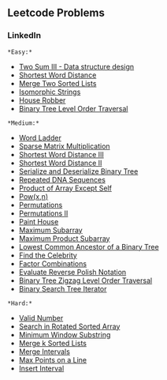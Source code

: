 == Leetcode Problems ==

=== LinkedIn ===

 *Easy:*
* [[leetcode_170| Two Sum III - Data structure design]]
* [[leetcode_243| Shortest Word Distance]]
* [[https://leetcode.com/problems/merge-two-sorted-lists/| Merge Two Sorted Lists]]
* [[https://leetcode.com/problems/isomorphic-strings/| Isomorphic Strings]]
* [[https://leetcode.com/problems/house-robber/| House Robber]]
* [[https://leetcode.com/problems/binary-tree-level-order-traversal/| Binary Tree Level Order Traversal]]

 *Medium:*
* [[https://leetcode.com/problems/word-ladder/| Word Ladder]]
* [[leetcode_311| Sparse Matrix Multiplication]]
* [[leetcode_245| Shortest Word Distance III]]
* [[leetcode_244| Shortest Word Distance II]]
* [[https://leetcode.com/problems/serialize-and-deserialize-binary-tree/| Serialize and Deserialize Binary Tree]]
* [[https://leetcode.com/problems/repeated-dna-sequences/| Repeated DNA Sequences]]
* [[https://leetcode.com/problems/product-of-array-except-self/| Product of Array Except Self]]
* [[https://leetcode.com/problems/powx-n/| Pow(x,n)]]
* [[https://leetcode.com/problems/permutations/| Permutations]]
* [[https://leetcode.com/problems/permutations-ii/| Permutations II]]
* [[leetcode_256| Paint House]]
* [[https://leetcode.com/problems/maximum-subarray/| Maximum Subarray]]
* [[https://leetcode.com/problems/maximum-product-subarray/| Maximum Product Subarray]]
* [[https://leetcode.com/problems/lowest-common-ancestor-of-a-binary-tree/| Lowest Common Ancestor of a Binary Tree]]
* [[leetcode_277| Find the Celebrity]]
* [[leetcode_254| Factor Combinations]]
* [[https://leetcode.com/problems/evaluate-reverse-polish-notation/| Evaluate Reverse Polish Notation]]
* [[https://leetcode.com/problems/binary-tree-zigzag-level-order-traversal/| Binary Tree Zigzag Level Order Traversal]]
* [[https://leetcode.com/problems/binary-search-tree-iterator/| Binary Search Tree Iterator]]

 *Hard:*
* [[https://leetcode.com/problems/valid-number/| Valid Number]]
* [[https://leetcode.com/problems/search-in-rotated-sorted-array/| Search in Rotated Sorted Array]]
* [[https://leetcode.com/problems/minimum-window-substring/| Minimum Window Substring]]
* [[https://leetcode.com/problems/merge-k-sorted-lists/| Merge k Sorted Lists]]
* [[https://leetcode.com/problems/merge-intervals/| Merge Intervals]]
* [[https://leetcode.com/problems/max-points-on-a-line/| Max Points on a Line]]
* [[https://leetcode.com/problems/insert-interval/| Insert Interval]]
